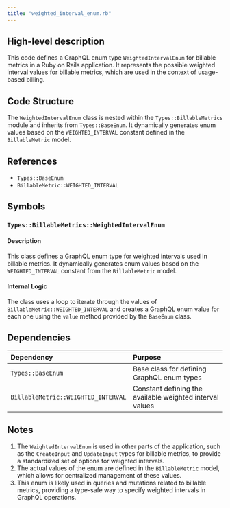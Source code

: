 ```yaml
---
title: "weighted_interval_enum.rb"
---
```


## High-level description
This code defines a GraphQL enum type `WeightedIntervalEnum` for billable metrics in a Ruby on Rails application. It represents the possible weighted interval values for billable metrics, which are used in the context of usage-based billing.

## Code Structure
The `WeightedIntervalEnum` class is nested within the `Types::BillableMetrics` module and inherits from `Types::BaseEnum`. It dynamically generates enum values based on the `WEIGHTED_INTERVAL` constant defined in the `BillableMetric` model.

## References
- `Types::BaseEnum`
- `BillableMetric::WEIGHTED_INTERVAL`

## Symbols

### `Types::BillableMetrics::WeightedIntervalEnum`
#### Description
This class defines a GraphQL enum type for weighted intervals used in billable metrics. It dynamically generates enum values based on the `WEIGHTED_INTERVAL` constant from the `BillableMetric` model.

#### Internal Logic
The class uses a loop to iterate through the values of `BillableMetric::WEIGHTED_INTERVAL` and creates a GraphQL enum value for each one using the `value` method provided by the `BaseEnum` class.

## Dependencies
| Dependency | Purpose |
|:-----------|:--------|
| `Types::BaseEnum` | Base class for defining GraphQL enum types |
| `BillableMetric::WEIGHTED_INTERVAL` | Constant defining the available weighted interval values |

## Notes
1. The `WeightedIntervalEnum` is used in other parts of the application, such as the `CreateInput` and `UpdateInput` types for billable metrics, to provide a standardized set of options for weighted intervals.
2. The actual values of the enum are defined in the `BillableMetric` model, which allows for centralized management of these values.
3. This enum is likely used in queries and mutations related to billable metrics, providing a type-safe way to specify weighted intervals in GraphQL operations.